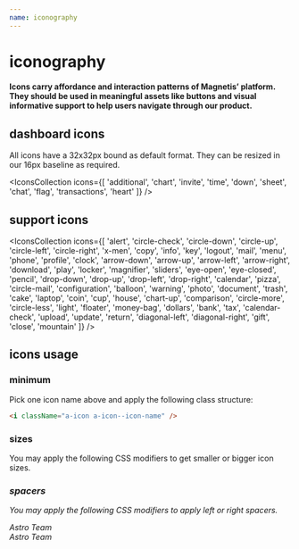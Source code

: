 ```yaml
---
name: iconography
---
```



# iconography

#### Icons carry affordance and interaction patterns of Magnetis’ platform. They should be used in meaningful assets like buttons and visual informative support to help users navigate through our product.

<SketchLink file='Iconography' />

## dashboard icons

All icons have a 32x32px bound as default format. They can be resized in our 16px baseline as required.

<IconsCollection
  icons={[
    'additional',
    'chart',
    'invite',
    'time',
    'down',
    'sheet',
    'chat',
    'flag',
    'transactions',
    'heart'
  ]}
/>

## support icons

<IconsCollection
  icons={[
    'alert',
    'circle-check',
    'circle-down',
    'circle-up',
    'circle-left',
    'circle-right',
    'x-men',
    'copy',
    'info',
    'key',
    'logout',
    'mail',
    'menu',
    'phone',
    'profile',
    'clock',
    'arrow-down',
    'arrow-up',
    'arrow-left',
    'arrow-right',
    'download',
    'play',
    'locker',
    'magnifier',
    'sliders',
    'eye-open',
    'eye-closed',
    'pencil',
    'drop-down',
    'drop-up',
    'drop-left',
    'drop-right',
    'calendar',
    'pizza',
    'circle-mail',
    'configuration',
    'balloon',
    'warning',
    'photo',
    'document',
    'trash',
    'cake',
    'laptop',
    'coin',
    'cup',
    'house',
    'chart-up',
    'comparison',
    'circle-more',
    'circle-less',
    'light',
    'floater',
    'money-bag',
    'dollars',
    'bank',
    'tax',
    'calendar-check',
    'upload',
    'update',
    'return',
    'diagonal-left',
    'diagonal-right',
    'gift',
    'close',
    'mountain'
  ]}
/>

## icons usage

### minimum

Pick one icon name above and apply the following class structure:

```html
<i className="a-icon a-icon--icon-name" />
```

### sizes

You may apply the following CSS modifiers to get smaller or bigger icon sizes.

<Playground>
  <i className='a-icon a-icon--cake a-icon--size-small' />
  <i className='a-icon a-icon--cake a-icon--size-medium' />
  <i className='a-icon a-icon--cake a-icon--size-large' />
</Playground>

### spacers

You may apply the following CSS modifiers to apply left or right spacers.

<Playground>
  <div>
    <i className='a-icon a-icon--profile a-icon--space-right' />
    <span className='a-text--medium'>Astro Team</span>
  </div>
  <div>
    <span className='a-text--medium'>Astro Team</span>
    <i className='a-icon a-icon--profile a-icon--space-left' />
  </div>
</Playground>
